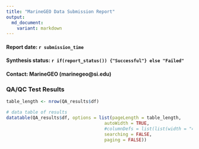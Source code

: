 ```yaml
---
title: "MarineGEO Data Submission Report"
output: 
  md_document: 
    variant: markdown
---
```


#### Report date: `r submission_time`
#### Synthesis status: `r if(report_status()) {"Successful"} else "Failed"`
#### Contact: MarineGEO (marinegeo@si.edu)  


### QA/QC Test Results


```r

table_length <- nrow(QA_results$df)

# data table of results
datatable(QA_results$df, options = list(pageLength = table_length,
                                     autoWidth = TRUE,
                                     #columnDefs = list(list(width = "47%", targets = c(1,2))),
                                     searching = FALSE,
                                     paging = FALSE))

```

